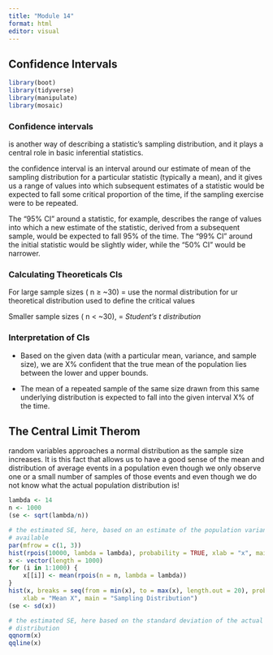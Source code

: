 ```yaml
---
title: "Module 14"
format: html
editor: visual
---
```


## Confidence Intervals 

```r
library(boot)
library(tidyverse)
library(manipulate)
library(mosaic)

```

### Confidence intervals 

is another way of describing a statistic’s sampling distribution, and it plays a central role in basic inferential statistics.

the confidence interval is an interval around our estimate of mean of the sampling distribution for a particular statistic (typically a mean), and it gives us a range of values into which subsequent estimates of a statistic would be expected to fall some critical proportion of the time, if the sampling exercise were to be repeated.

The “95% CI” around a statistic, for example, describes the range of values into which a new estimate of the statistic, derived from a subsequent sample, would be expected to fall 95% of the time. The “99% CI” around the initial statistic would be slightly wider, while the “50% CI” would be narrower.

### Calculating Theoreticals CIs

For large sample sizes ( n ≥ \~30) = use the normal distribution for ur theoretical distribution used to define the critical values

Smaller sample sizes ( n \< \~30), = *Student’s t distribution*

### Interpretation of CIs

-   Based on the given data (with a particular mean, variance, and sample size), we are X% confident that the true mean of the population lies between the lower and upper bounds.

-   The mean of a repeated sample of the same size drawn from this same underlying distribution is expected to fall into the given interval X% of the time.

## The Central Limit Therom

random variables approaches a normal distribution as the sample size increases. It is this fact that allows us to have a good sense of the mean and distribution of average events in a population even though we only observe one or a small number of samples of those events and even though we do not know what the actual population distribution is!

```r
lambda <- 14
n <- 1000
(se <- sqrt(lambda/n))

```

```r
# the estimated SE, here, based on an estimate of the population variance if
# available
par(mfrow = c(1, 3))
hist(rpois(10000, lambda = lambda), probability = TRUE, xlab = "x", main = "Original Distribution")
x <- vector(length = 1000)
for (i in 1:1000) {
    x[[i]] <- mean(rpois(n = n, lambda = lambda))
}
hist(x, breaks = seq(from = min(x), to = max(x), length.out = 20), probability = TRUE,
    xlab = "Mean X", main = "Sampling Distribution")
(se <- sd(x))
```

```r
# the estimated SE, here based on the standard deviation of the actual sampling
# distribution
qqnorm(x)
qqline(x)
```
